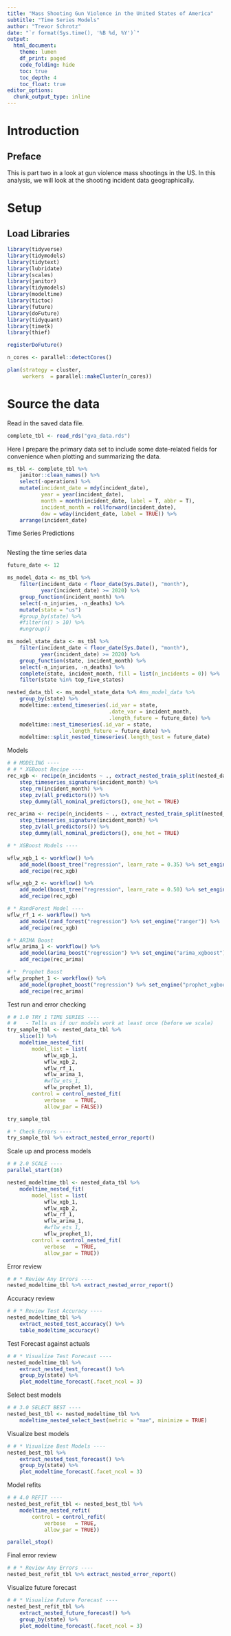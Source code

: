 ```yaml
---
title: "Mass Shooting Gun Violence in the United States of America"
subtitle: "Time Series Models"
author: "Trevor Schrotz"
date: "`r format(Sys.time(), '%B %d, %Y')`"
output:
  html_document:
    theme: lumen
    df_print: paged
    code_folding: hide
    toc: true
    toc_depth: 4
    toc_float: true
editor_options:
  chunk_output_type: inline
---
```


<style type="text/css">
.main-container {
  max-width: 1400px;
  margin-left: auto;
  margin-right: auto;
}
</style>

# Introduction

## Preface

This is part two in a look at gun violence mass shootings in the US.  In this analysis, we will look at the shooting incident data geographically.

# Setup

## Load Libraries

```r
library(tidyverse)
library(tidymodels)
library(tidytext)
library(lubridate)
library(scales)
library(janitor)
library(tidymodels)
library(modeltime)
library(tictoc)
library(future)
library(doFuture)
library(tidyquant)
library(timetk)
library(thief)

registerDoFuture()

n_cores <- parallel::detectCores()

plan(strategy = cluster,
     workers  = parallel::makeCluster(n_cores))
```

# Source the data

Read in the saved data file.

```r
complete_tbl <- read_rds("gva_data.rds") 
```

Here I prepare the primary data set to include some date-related fields for convenience when plotting and summarizing the data.

```r
ms_tbl <- complete_tbl %>% 
    janitor::clean_names() %>% 
    select(-operations) %>% 
    mutate(incident_date = mdy(incident_date),
           year = year(incident_date),
           month = month(incident_date, label = T, abbr = T),
           incident_month = rollforward(incident_date),
           dow = wday(incident_date, label = TRUE)) %>% 
    arrange(incident_date)
```

Time Series Predictions
```r

```

Nesting the time series data
```r
future_date <- 12

ms_model_data <- ms_tbl %>%
    filter(incident_date < floor_date(Sys.Date(), "month"),
           year(incident_date) >= 2020) %>%
    group_function(incident_month) %>%
    select(-n_injuries, -n_deaths) %>%
    mutate(state = "us")
    #group_by(state) %>%
    #filter(n() > 10) %>%
    #ungroup()

ms_model_state_data <- ms_tbl %>%
    filter(incident_date < floor_date(Sys.Date(), "month"),
           year(incident_date) >= 2020) %>%
    group_function(state, incident_month) %>%
    select(-n_injuries, -n_deaths) %>%
    complete(state, incident_month, fill = list(n_incidents = 0)) %>%
    filter(state %in% top_five_states)

nested_data_tbl <- ms_model_state_data %>% #ms_model_data %>%
    group_by(state) %>%
    modeltime::extend_timeseries(.id_var = state,
                                 .date_var = incident_month,
                                 .length_future = future_date) %>%
    modeltime::nest_timeseries(.id_var = state,
                    .length_future = future_date) %>%
    modeltime::split_nested_timeseries(.length_test = future_date)
```

Models
```r
# # MODELING ----
# # * XGBoost Recipe ----
rec_xgb <- recipe(n_incidents ~ ., extract_nested_train_split(nested_data_tbl)) %>%
    step_timeseries_signature(incident_month) %>%
    step_rm(incident_month) %>%
    step_zv(all_predictors()) %>%
    step_dummy(all_nominal_predictors(), one_hot = TRUE)

rec_arima <- recipe(n_incidents ~ ., extract_nested_train_split(nested_data_tbl)) %>%
    step_timeseries_signature(incident_month) %>%
    step_zv(all_predictors()) %>%
    step_dummy(all_nominal_predictors(), one_hot = TRUE)

# * XGBoost Models ----

wflw_xgb_1 <- workflow() %>%
    add_model(boost_tree("regression", learn_rate = 0.35) %>% set_engine("xgboost")) %>%
    add_recipe(rec_xgb)

wflw_xgb_2 <- workflow() %>%
    add_model(boost_tree("regression", learn_rate = 0.50) %>% set_engine("xgboost")) %>%
    add_recipe(rec_xgb)

# * RandForest Model ----
wflw_rf_1 <- workflow() %>%
    add_model(rand_forest("regression") %>% set_engine("ranger")) %>%
    add_recipe(rec_xgb)

# * ARIMA Boost
wflw_arima_1 <- workflow() %>%
    add_model(arima_boost("regression") %>% set_engine("arima_xgboost")) %>%
    add_recipe(rec_arima)

# *  Prophet Boost
wflw_prophet_1 <- workflow() %>%
    add_model(prophet_boost("regression") %>% set_engine("prophet_xgboost")) %>%
    add_recipe(rec_arima)
```

Test run and error checking
```r
# # 1.0 TRY 1 TIME SERIES ----
# #   - Tells us if our models work at least once (before we scale)
try_sample_tbl <- nested_data_tbl %>%
    slice(1) %>%
    modeltime_nested_fit(
        model_list = list(
            wflw_xgb_1,
            wflw_xgb_2,
            wflw_rf_1,
            wflw_arima_1,
            #wflw_ets_1,
            wflw_prophet_1),
        control = control_nested_fit(
            verbose   = TRUE,
            allow_par = FALSE))

try_sample_tbl

# * Check Errors ----
try_sample_tbl %>% extract_nested_error_report()
```

Scale up and process models
```r
# # 2.0 SCALE ----
parallel_start(16)

nested_modeltime_tbl <- nested_data_tbl %>%
    modeltime_nested_fit(
        model_list = list(
            wflw_xgb_1,
            wflw_xgb_2,
            wflw_rf_1,
            wflw_arima_1,
            #wflw_ets_1,
            wflw_prophet_1),
        control = control_nested_fit(
            verbose   = TRUE,
            allow_par = TRUE))
```

Error review
```r
# # * Review Any Errors ----
nested_modeltime_tbl %>% extract_nested_error_report()
```

Accuracy review
```r
# # * Review Test Accuracy ----
nested_modeltime_tbl %>%
    extract_nested_test_accuracy() %>%
    table_modeltime_accuracy()
```

Test Forecast against actuals
```r
# # * Visualize Test Forecast ----
nested_modeltime_tbl %>%
    extract_nested_test_forecast() %>%
    group_by(state) %>%
    plot_modeltime_forecast(.facet_ncol = 3)
```

Select best models
```r
# # 3.0 SELECT BEST ----
nested_best_tbl <- nested_modeltime_tbl %>%
    modeltime_nested_select_best(metric = "mae", minimize = TRUE)
```

Visualize best models
```r
# # * Visualize Best Models ----
nested_best_tbl %>%
    extract_nested_test_forecast() %>%
    group_by(state) %>%
    plot_modeltime_forecast(.facet_ncol = 3)
```

Model refits
```r
# # 4.0 REFIT ----
nested_best_refit_tbl <- nested_best_tbl %>%
    modeltime_nested_refit(
        control = control_refit(
            verbose   = TRUE,
            allow_par = TRUE))

parallel_stop()
```

Final error review
```r
# # * Review Any Errors ----
nested_best_refit_tbl %>% extract_nested_error_report()
```

Visualize future forecast
```r
# # * Visualize Future Forecast ----
nested_best_refit_tbl %>%
    extract_nested_future_forecast() %>%
    group_by(state) %>%
    plot_modeltime_forecast(.facet_ncol = 3)
```




